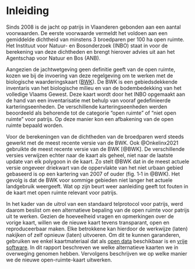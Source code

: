 # Inleiding

Sinds 2008 is de jacht op patrijs in Vlaanderen gebonden aan een aantal voorwaarden.
De eerste voorwaarde vermeldt het voldoen aan een gemiddelde dichtheid van minstens 3 broedparen per 100 ha open ruimte.
Het Instituut voor Natuur- en Bosonderzoek (INBO) staat in voor de berekening van deze dichtheden en brengt hierover advies uit aan het Agentschap voor Natuur en Bos (ANB).

Aangezien de jachtwetgeving geen definitie geeft van de open ruimte, kozen we bij de invoering van deze regelgeving om te werken met de biologische waarderingskaart ([BWK](https://www.vlaanderen.be/inbo/de-biologische-waarderingskaart/bwk-belang/)).
De BWK is een gebiedsdekkende inventaris van het biologische milieu en van de bodembedekking van het volledige Vlaams Gewest.
Deze kaart wordt door het INBO opgemaakt aan de hand van een inventarisatie met behulp van vooraf gedefinieerde karteringseenheden.
De verschillende karteringseenheden werden beoordeeld als behorende tot de categorie "open ruimte" of "niet open ruimte" voor patrijs.
Op deze manier kon een afbakening van de open ruimte bepaald worden.

Voor de berekeningen van de dichtheden van de broedparen werd steeds gewerkt met de meest recente versie van de BWK.
Ook @Onkelinx2021 gebruikte de meest recente versie van de BWK [@BWK].
De verschillende versies verwijzen echter naar de kaart als geheel, niet naar de laatste update van elk polygoon in de kaart.
Zo stelt @BWK dat in de meest actuele versie ongeveer driekwart van de oppervlakte van het niet urbaan gebied gebaseerd is op een kartering van 2007 of ouder (fig. 1‐1 in @BWK).
Het gevolg is dat de BWK voor sommige gebieden niet langer het actuele landgebruik weergeeft.
Wat op zijn beurt weer aanleiding geeft tot fouten in de kaart met open ruimte relevant voor patrijs.

In het kader van de uitrol van een standaard telprotocol voor patrijs, werd daarom beslist om een alternatieve bepaling van de open ruimte voor patrijs uit te werken.
Gezien de hoeveelheid vragen en opmerkingen over de vorige kaart, willen we de nieuwe kaart tevens transparant, open en reproduceerbaar maken.
Elke betrokkene kan hierdoor de werkwijze (laten) nakijken of zelf opnieuw (laten) uitvoeren.
Om dit te kunnen garanderen, gebruiken we enkel kaartmateriaal dat als [open data](https://nl.wikipedia.org/wiki/Open_data) beschikbaar is en [vrije software](https://nl.wikipedia.org/wiki/Vrije_software_en_opensourcesoftware).
In dit rapport beschreven we welke alternatieve kaarten we in overweging genomen hebben.
Vervolgens beschrijven we op welke manier we de nieuwe open-ruimte-kaart uitwerken.
